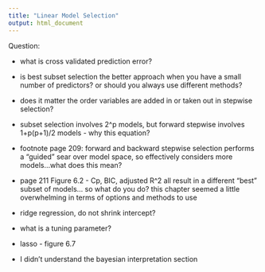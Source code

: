 ```yaml
---
title: "Linear Model Selection"
output: html_document
---
```


Question:

- what is cross validated prediction error?
- is best subset selection the better approach when you have a small number of predictors? or should you always use different methods?

- does it matter the order variables are added in or taken out in stepwise selection?
- subset selection involves 2^p models, but forward stepwise involves 1+p(p+1)/2 models - why this equation?
- footnote page 209: forward and backward stepwise selection performs a "guided" sear over model space, so effectively considers more models...what does this mean?

- page 211 Figure 6.2 - Cp, BIC, adjusted R^2 all result in a different "best" subset of models... so what do you do? this chapter seemed a little overwhelming in terms of options and methods to use 

- ridge regression, do not shrink intercept?
- what is a tuning parameter?

- lasso - figure 6.7 
- I didn't understand the bayesian interpretation section